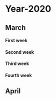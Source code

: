 # Year-2020 {#y2020}

## March

#### First week
#### Second week
#### Third week
#### Fourth week

## April
